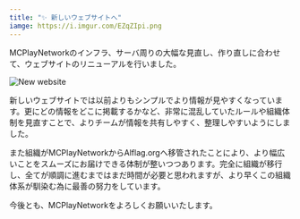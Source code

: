 ```yaml
---
title: "✨ 新しいウェブサイトへ"
iamge: https://i.imgur.com/EZqZIpi.png
---
```


MCPlayNetworkのインフラ、サーバ周りの大幅な見直し、作り直しに合わせて、ウェブサイトのリニューアルを行いました。

<!-- truncate -->

![New website](https://i.imgur.com/EZqZIpi.png)

新しいウェブサイトでは以前よりもシンプルでより情報が見やすくなっています。更にどの情報をどこに掲載するかなど、非常に混乱していたルールや組織体制を見直すことで、よりチームが情報を共有しやすく、整理しやすいようにしました。

また組織がMCPlayNetworkからAlflag.orgへ移管されたことにより、より幅広いことをスムーズにお届けできる体制が整いつつあります。完全に組織が移行し、全てが順調に進むまではまだ時間が必要と思われますが、より早くこの組織体系が馴染む為に最善の努力をしています。

今後とも、MCPlayNetworkをよろしくお願いいたします。
